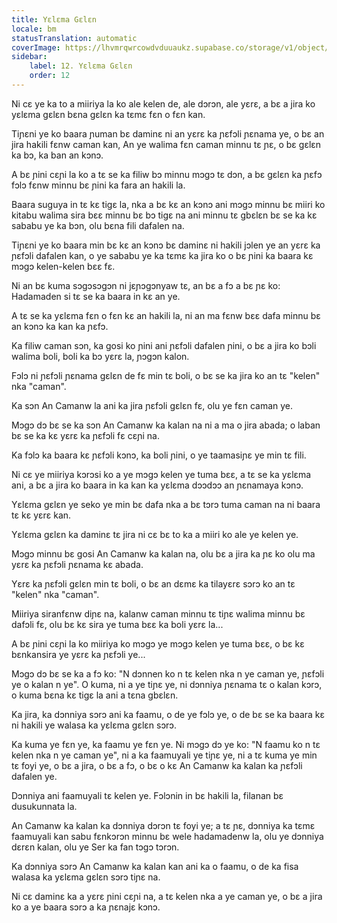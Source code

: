 ```yaml
---
title: Yɛlɛma Gɛlɛn
locale: bm
statusTranslation: automatic
coverImage: https://lhvmrqwrcowdvduuaukz.supabase.co/storage/v1/object/public/strapi-uploads/small_cover-tratado-de-psicologia-revolucionaria.webp-5e15e1cec4e0ebebcde5d7fc7565d8fd.webp
sidebar:
    label: 12. Yɛlɛma Gɛlɛn
    order: 12
---
```

Ni cɛ ye ka to a miiriya la ko ale kelen de, ale dɔrɔn, ale yɛrɛ, a bɛ a jira ko yɛlɛma gɛlɛn bɛna gɛlɛn ka tɛmɛ fɛn o fɛn kan.

Tiɲɛni ye ko baara ɲuman bɛ daminɛ ni an yɛrɛ ka ɲɛfɔli ɲɛnama ye, o bɛ an jira hakili fɛnw caman kan, An ye walima fɛn caman minnu tɛ ɲɛ, o bɛ gɛlɛn ka bɔ, ka ban an kɔnɔ.

A bɛ ɲini cɛɲi la ko a tɛ se ka filiw bɔ minnu mɔgɔ tɛ dɔn, a bɛ gɛlɛn ka ɲɛfɔ fɔlɔ fɛnw minnu bɛ ɲini ka fara an hakili la.

Baara suguya in tɛ kɛ tigɛ la, nka a bɛ kɛ an kɔnɔ ani mɔgɔ minnu bɛ miiri ko kitabu walima sira bɛɛ minnu bɛ bɔ tigɛ na ani minnu tɛ gbɛlɛn bɛ se ka kɛ sababu ye ka bɔn, olu bɛna fili dafalen na.

Tiɲɛni ye ko baara min bɛ kɛ an kɔnɔ bɛ daminɛ ni hakili jɔlen ye an yɛrɛ ka ɲɛfɔli dafalen kan, o ye sababu ye ka tɛmɛ ka jira ko o bɛ ɲini ka baara kɛ mɔgɔ kelen-kelen bɛɛ fɛ.

Ni an bɛ kuma sɔgɔsɔgɔn ni jɛɲɔgɔnyaw tɛ, an bɛ a fɔ a bɛ ɲɛ ko: Hadamaden si tɛ se ka baara in kɛ an ye.

A tɛ se ka yɛlɛma fɛn o fɛn kɛ an hakili la, ni an ma fɛnw bɛɛ dafa minnu bɛ an kɔnɔ ka kan ka ɲɛfɔ.

Ka filiw caman sɔn, ka gosi ko ɲini ani ɲɛfɔli dafalen ɲini, o bɛ a jira ko bɔli walima boli, boli ka bɔ yɛrɛ la, ɲɔgɔn kalon.

Fɔlɔ ni ɲɛfɔli ɲɛnama gɛlɛn de fɛ min tɛ boli, o bɛ se ka jira ko an tɛ "kelen" nka "caman".

Ka sɔn An Camanw la ani ka jira ɲɛfɔli gɛlɛn fɛ, olu ye fɛn caman ye.

Mɔgɔ dɔ bɛ se ka sɔn An Camanw ka kalan na ni a ma o jira abada; o laban bɛ se ka kɛ yɛrɛ ka ɲɛfɔli fɛ cɛɲi na.

Ka fɔlɔ ka baara kɛ ɲɛfɔli kɔnɔ, ka boli ɲini, o ye taamasiɲɛ ye min tɛ fili.

Ni cɛ ye miiriya kɔrɔsi ko a ye mɔgɔ kelen ye tuma bɛɛ, a tɛ se ka yɛlɛma ani, a bɛ a jira ko baara in ka kan ka yɛlɛma dɔɔdɔɔ an ɲɛnamaya kɔnɔ.

Yɛlɛma gɛlɛn ye seko ye min bɛ dafa nka a bɛ tɔrɔ tuma caman na ni baara tɛ kɛ yɛrɛ kan.

Yɛlɛma gɛlɛn ka daminɛ tɛ jira ni cɛ bɛ to ka a miiri ko ale ye kelen ye.

Mɔgɔ minnu bɛ gosi An Camanw ka kalan na, olu bɛ a jira ka ɲɛ ko olu ma yɛrɛ ka ɲɛfɔli ɲɛnama kɛ abada.

Yɛrɛ ka ɲɛfɔli gɛlɛn min tɛ boli, o bɛ an dɛmɛ ka tilayɛrɛ sɔrɔ ko an tɛ "kelen" nka "caman".

Miiriya siranfɛnw diɲɛ na, kalanw caman minnu tɛ tiɲɛ walima minnu bɛ dafɔli fɛ, olu bɛ kɛ sira ye tuma bɛɛ ka boli yɛrɛ la...

A bɛ ɲini cɛɲi la ko miiriya ko mɔgɔ ye mɔgɔ kelen ye tuma bɛɛ, o bɛ kɛ bɛnkansira ye yɛrɛ ka ɲɛfɔli ye...

Mɔgɔ dɔ bɛ se ka a fɔ ko: "N dɔnnen ko n tɛ kelen nka n ye caman ye, ɲɛfɔli ye o kalan n ye". O kuma, ni a ye tiɲɛ ye, ni dɔnniya ɲɛnama tɛ o kalan kɔrɔ, o kuma bɛna kɛ tigɛ la ani a tɛna gbɛlɛn.

Ka jira, ka dɔnniya sɔrɔ ani ka faamu, o de ye fɔlɔ ye, o de bɛ se ka baara kɛ ni hakili ye walasa ka yɛlɛma gɛlɛn sɔrɔ.

Ka kuma ye fɛn ye, ka faamu ye fɛn ye. Ni mɔgɔ dɔ ye ko: "N faamu ko n tɛ kelen nka n ye caman ye", ni a ka faamuyali ye tiɲɛ ye, ni a tɛ kuma ye min tɛ foyi ye, o bɛ a jira, o bɛ a fɔ, o bɛ o kɛ An Camanw ka kalan ka ɲɛfɔli dafalen ye.

Dɔnniya ani faamuyali tɛ kelen ye. Fɔlɔnin in bɛ hakili la, filanan bɛ dusukunnata la.

An Camanw ka kalan ka dɔnniya dɔrɔn tɛ foyi ye; a tɛ ɲɛ, dɔnniya ka tɛmɛ faamuyali kan sabu fɛnkɔrɔn minnu bɛ wele hadamadenw la, olu ye dɔnniya dɛrɛn kalan, olu ye Ser ka fan tɔgɔ tɔrɔn.

Ka dɔnniya sɔrɔ An Camanw ka kalan kan ani ka o faamu, o de ka fisa walasa ka yɛlɛma gɛlɛn sɔrɔ tiɲɛ na.

Ni cɛ daminɛ ka a yɛrɛ ɲini cɛɲi na, a tɛ kelen nka a ye caman ye, o bɛ a jira ko a ye baara sɔrɔ a ka ɲɛnajɛ kɔnɔ.

